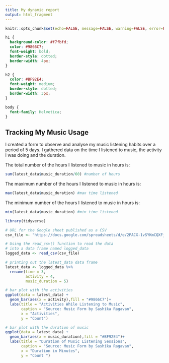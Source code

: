 ```yaml
---
title: My dynamic report
output: html_fragment
---
```


```r
knitr::opts_chunk$set(echo=FALSE, message=FALSE, warning=FALSE, error=FALSE)

```

```css
h1 {
  background-color: #f7fbfd;
  color: #9866C7;
  font-weight: bold;
  border-style: dotted;
  border-width: 4px;
}

h2 {
  color: #BF92E4;
  font-weight: medium;
  border-style: dotted;
  border-width: 3px;
}

body {
  font-family: Helvetica;
}

```

## Tracking My Music Usage 

I created a form to observe and analyse my music listening habits over a period of 5 days. I gathered data on the time I listened to music, the activity I was doing and the duration. 

The total number of the hours I listened to music in hours is: 
```r
sum(latest_data$music_duration/60) #number of hours 
```

The maximum number of the hours I listened to music in hours is: 
```r
max(latest_data$music_duration) #max time listened 
```

The minimum number of the hours I listened to music in hours is: 
```r
min(latest_data$music_duration) #min time listened 
```


```r
library(tidyverse)

# URL for the Google sheet published as a CSV
csv_file <- "https://docs.google.com/spreadsheets/d/e/2PACX-1vSYKmCQXFj1VIlgXYgsuxby31AgK91k2jIbN0-D0n8xCuFq4-3Lxq9VzR3ZmeBx35Sge9D0xaJJ-pEo/pub?output=csv"

# Using the read_csv() function to read the data
# into a data frame named logged_data
logged_data <- read_csv(csv_file)

# printing out the latest_data data frame
latest_data <- logged_data %>%
  rename(time = 3,
         activity = 4, 
         music_duration = 5)

# bar plot with the activities 
ggplot(data = latest_data) +
  geom_bar(aes(x = activity),fill = "#9866C7")+
  labs(title = "Activities While Listening to Music",
       caption = "Source: Music Form by Sashika Ragavan",
       x = "Activities",
       y = "Count")

# bar plot with the duration of music  
ggplot(data = latest_data) +
  geom_bar(aes(x = music_duration),fill = "#BF92E4")+
  labs(title = "Duration of Music Listening Sessions",
       caption = "Source: Music Form by Sashika Ragavan",
       x = "Duration in Minutes",
       y = "Count ")

```

